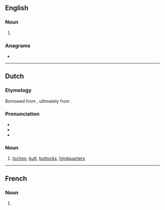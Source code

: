 ==English==

===Noun===
{{head|en|noun form}}

# {{plural of|toge|lang=en}}

===Anagrams===
* {{anagrams|en|a=egost|go set|goest|gotes}}

----

==Dutch==

===Etymology===
Borrowed from {{bor|nl|yi|תּחת|tr=tokhes|t=butt}}, ultimately from {{bor|nl|he|תַּחַת}}.

===Pronunciation===
* {{IPA|lang=nl|/ˈtoː.xəs/}}
* {{audio|Nl-toges.ogg|Audio|lang=nl}}
* {{hyphenation|lang=nl|to|ges}}

===Noun===
{{nl-noun|m|-|-}}

# {{lb|nl|colloquial|originally|Bargoens}} [[toches]]; [[butt]], [[buttocks]], [[hindquarters]]
#:{{ux|nl|Van te lang zitten op harde banken krijg ik last van mijn '''toges'''.|I get pain in my '''tushie''' from sitting on benches for too long.}}

----

==French==

===Noun===
{{head|fr|noun plural form|g=f}}

# {{plural of|toge|lang=fr}}